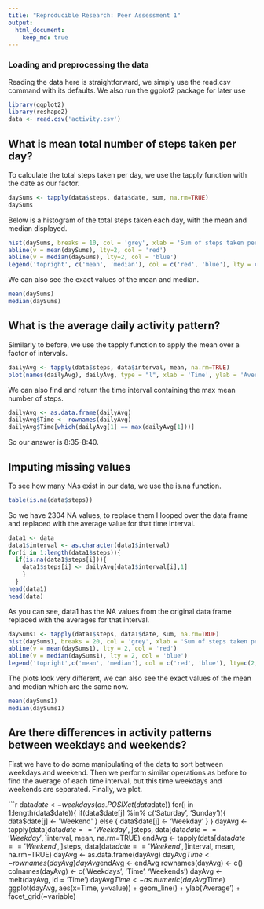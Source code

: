 ```yaml
---
title: "Reproducible Research: Peer Assessment 1"
output: 
  html_document:
    keep_md: true
---
```



### Loading and preprocessing the data  

Reading the data here is straightforward, we simply use the read.csv command with its defaults. We also run the ggplot2 package for later use
   
   
```r
library(ggplot2)
library(reshape2)
data <- read.csv('activity.csv')
```


## What is mean total number of steps taken per day?

To calculate the total steps taken per day, we use the tapply function with the date as our factor.

```r
daySums <- tapply(data$steps, data$date, sum, na.rm=TRUE)
daySums
```
     
Below is a histogram of the total steps taken each day, with the mean and median displayed.

```r
hist(daySums, breaks = 10, col = 'grey', xlab = 'Sum of steps taken per day')
abline(v = mean(daySums), lty=2, col = 'red')
abline(v = median(daySums), lty=2, col = 'blue')
legend('topright', c('mean', 'median'), col = c('red', 'blue'), lty = c(2, 2))
```
   
We can also see the exact values of the mean and median.
   
```r
mean(daySums)
median(daySums)
```
     
## What is the average daily activity pattern?
   
Similarly to before, we use the tapply function to apply the mean over a factor of intervals.

```r
dailyAvg <- tapply(data$steps, data$interval, mean, na.rm=TRUE)
plot(names(dailyAvg), dailyAvg, type = "l", xlab = 'Time', ylab = 'Average')
```

We can also find and return the time interval containing the max mean number of steps.

```r
dailyAvg <- as.data.frame(dailyAvg)
dailyAvg$Time <- rownames(dailyAvg)
dailyAvg$Time[which(dailyAvg[1] == max(dailyAvg[1]))]
```

So our answer is 8:35-8:40.


## Imputing missing values

To see how many NAs exist in our data, we use the is.na function.      

```r
table(is.na(data$steps))
```
     
So we have 2304 NA values, to replace them I looped over the data frame and replaced with the average value for that time interval.



```r
data1 <- data
data1$interval <- as.character(data1$interval)
for(i in 1:length(data1$steps)){
  if(is.na(data1$steps[i])){
    data1$steps[i] <- dailyAvg[data1$interval[i],1]
    }
  }
head(data1)
head(data)
```
     
As you can see, data1 has the NA values from the original data frame replaced with the averages for that interval.     

     
```r
daySums1 <- tapply(data1$steps, data1$date, sum, na.rm=TRUE)
hist(daySums1, breaks = 20, col = 'grey', xlab = 'Sum of steps taken per day')
abline(v = mean(daySums1), lty = 2, col = 'red')
abline(v = median(daySums1), lty = 2, col = 'blue')
legend('topright',c('mean', 'median'), col = c('red', 'blue'), lty=c(2, 2))
```
   
The plots look very different, we can also see the exact values of the mean and median which are the same now.     

   
```r
mean(daySums1)
median(daySums1)
```



## Are there differences in activity patterns between weekdays and weekends?

First we have to do some manipulating of the data to sort between weekdays and weekend. Then we perform similar operations as before to find the average of each time interval, but this time weekdays and weekends are separated. Finally, we plot.    

```r
data$date <- weekdays(as.POSIXct(data$date))
for(j in 1:length(data$date)){
  if(data$date[j] %in% c('Saturday', 'Sunday')){
    data$date[j] <- 'Weekend'
    } else {
      data$date[j] <- 'Weekday'
    }
  }
dayAvg <- tapply(data[data$date == 'Weekday', ]$steps, data[data$date == 'Weekday', ]$interval, mean, na.rm=TRUE)
endAvg <- tapply(data[data$date == 'Weekend', ]$steps, data[data$date == 'Weekend', ]$interval, mean, na.rm=TRUE)
dayAvg <- as.data.frame(dayAvg)
dayAvg$Time <- rownames(dayAvg)
dayAvg$endAvg <- endAvg
rownames(dayAvg) <- c()
colnames(dayAvg) <- c('Weekdays', 'Time', 'Weekends')
dayAvg <- melt(dayAvg, id = 'Time')
dayAvg$Time <- as.numeric(dayAvg$Time)
ggplot(dayAvg, aes(x=Time, y=value)) + geom_line() + ylab('Average') + facet_grid(~variable)
